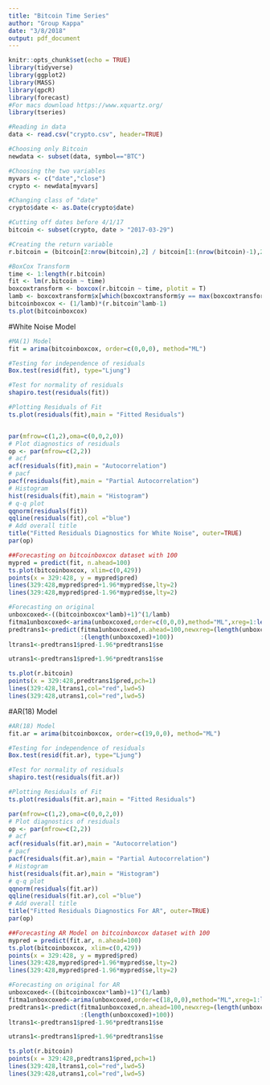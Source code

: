 ```yaml
---
title: "Bitcoin Time Series"
author: "Group Kappa"
date: "3/8/2018"
output: pdf_document
---
```


```r
knitr::opts_chunk$set(echo = TRUE)
library(tidyverse)
library(ggplot2)
library(MASS)
library(qpcR)
library(forecast)
#For macs download https://www.xquartz.org/
library(tseries)
```

```r
#Reading in data
data <- read.csv("crypto.csv", header=TRUE)
```


```r
#Choosing only Bitcoin
newdata <- subset(data, symbol=="BTC")

#Choosing the two variables
myvars <- c("date","close")
crypto <- newdata[myvars]

#Changing class of "date"
crypto$date <- as.Date(crypto$date)

#Cutting off dates before 4/1/17
bitcoin <- subset(crypto, date > "2017-03-29")

#Creating the return variable
r.bitcoin = (bitcoin[2:nrow(bitcoin),2] / bitcoin[1:(nrow(bitcoin)-1),2]-1) + 1
```

```r
#BoxCox Transform
time <- 1:length(r.bitcoin)
fit <- lm(r.bitcoin ~ time)
boxcoxtransform <- boxcox(r.bitcoin ~ time, plotit = T)
lamb <- boxcoxtransform$x[which(boxcoxtransform$y == max(boxcoxtransform$y))]
bitcoinboxcox <- (1/lamb)*(r.bitcoin^lamb-1)
ts.plot(bitcoinboxcox)
```

#White Noise Model
```r
#MA(1) Model
fit = arima(bitcoinboxcox, order=c(0,0,0), method="ML")

#Testing for independence of residuals
Box.test(resid(fit), type="Ljung")

#Test for normality of residuals
shapiro.test(residuals(fit))

#Plotting Residuals of Fit
ts.plot(residuals(fit),main = "Fitted Residuals")


par(mfrow=c(1,2),oma=c(0,0,2,0)) 
# Plot diagnostics of residuals 
op <- par(mfrow=c(2,2))
# acf
acf(residuals(fit),main = "Autocorrelation")
# pacf
pacf(residuals(fit),main = "Partial Autocorrelation")
# Histogram
hist(residuals(fit),main = "Histogram") 
# q-q plot
qqnorm(residuals(fit)) 
qqline(residuals(fit),col ="blue")
# Add overall title
title("Fitted Residuals Diagnostics for White Noise", outer=TRUE) 
par(op)
```

```r
##Forecasting on bitcoinboxcox dataset with 100
mypred = predict(fit, n.ahead=100)
ts.plot(bitcoinboxcox, xlim=c(0,429)) 
points(x = 329:428, y = mypred$pred)
lines(329:428,mypred$pred+1.96*mypred$se,lty=2)
lines(329:428,mypred$pred-1.96*mypred$se,lty=2)

#Forecasting on original
unboxcoxed<-((bitcoinboxcox*lamb)+1)^(1/lamb)
fitma1unboxcoxed<-arima(unboxcoxed,order=c(0,0,0),method="ML",xreg=1:length(unboxcoxed))
predtrans1<-predict(fitma1unboxcoxed,n.ahead=100,newxreg=(length(unboxcoxed)+1)
                    :(length(unboxcoxed)+100))
ltrans1<-predtrans1$pred-1.96*predtrans1$se

utrans1<-predtrans1$pred+1.96*predtrans1$se

ts.plot(r.bitcoin)
points(x = 329:428,predtrans1$pred,pch=1)
lines(329:428,ltrans1,col="red",lwd=5)
lines(329:428,utrans1,col="red",lwd=5)
```

#AR(18) Model
```r
#AR(18) Model
fit.ar = arima(bitcoinboxcox, order=c(19,0,0), method="ML")

#Testing for independence of residuals
Box.test(resid(fit.ar), type="Ljung")

#Test for normality of residuals
shapiro.test(residuals(fit.ar))

#Plotting Residuals of Fit
ts.plot(residuals(fit.ar),main = "Fitted Residuals")

par(mfrow=c(1,2),oma=c(0,0,2,0)) 
# Plot diagnostics of residuals 
op <- par(mfrow=c(2,2))
# acf
acf(residuals(fit.ar),main = "Autocorrelation")
# pacf
pacf(residuals(fit.ar),main = "Partial Autocorrelation")
# Histogram
hist(residuals(fit.ar),main = "Histogram") 
# q-q plot
qqnorm(residuals(fit.ar)) 
qqline(residuals(fit.ar),col ="blue")
# Add overall title
title("Fitted Residuals Diagnostics For AR", outer=TRUE) 
par(op)
```

```r
##Forecasting AR Model on bitcoinboxcox dataset with 100
mypred = predict(fit.ar, n.ahead=100)
ts.plot(bitcoinboxcox, xlim=c(0,429)) 
points(x = 329:428, y = mypred$pred)
lines(329:428,mypred$pred+1.96*mypred$se,lty=2)
lines(329:428,mypred$pred-1.96*mypred$se,lty=2)

#Forecasting on original for AR
unboxcoxed<-((bitcoinboxcox*lamb)+1)^(1/lamb)
fitma1unboxcoxed<-arima(unboxcoxed,order=c(18,0,0),method="ML",xreg=1:length(unboxcoxed))
predtrans1<-predict(fitma1unboxcoxed,n.ahead=100,newxreg=(length(unboxcoxed)+1)
                    :(length(unboxcoxed)+100))
ltrans1<-predtrans1$pred-1.96*predtrans1$se

utrans1<-predtrans1$pred+1.96*predtrans1$se

ts.plot(r.bitcoin)
points(x = 329:428,predtrans1$pred,pch=1)
lines(329:428,ltrans1,col="red",lwd=5)
lines(329:428,utrans1,col="red",lwd=5)
```


